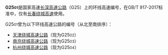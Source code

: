 {{DisambigNav|G|2501}}
'''G25<small>01</small>'''是国家高速[[长深高速公路|长深高速公路]]（G25）上的环线高速编号，在GB/T 917-2017标准中，仅有[[长春绕城高速公路|长春绕城高速]]使用。

G25<small>01</small>曾为以下环线高速公路的编号（从北至南排序）：

*[[天津绕城高速公路|天津绕城高速公路]]（现为G25<small>02</small>）
*[[南京绕城高速公路|南京绕城高速公路]]（现为G25<small>03</small>）
*[[杭州绕城高速公路|杭州绕城高速公路]]（现为G25<small>04</small>）
{{Disambig}}